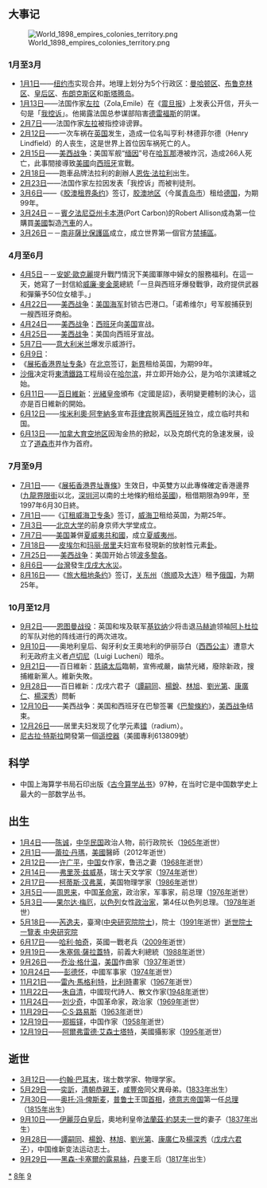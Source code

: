 {{yearTOC|1898|清'''[[光緒|光绪]]二十四年'''；日本'''[[明治|明治]]三十一年'''；韓國'''[[朝鮮高宗|光武]]二年'''；越南'''[[阮朝|成泰]]十年'''}}
{{C21YearInTopic|1898年}}
{{Year in other calendars|year=1898}}

== 大事记 ==
[[File:World_1898_empires_colonies_territory.png|thumb]]
=== 1月至3月 ===
* [[1月1日|1月1日]]——[[纽约市|纽约市]]实现合并。地理上划分为5个行政区：[[曼哈顿区|曼哈顿区]]、[[布鲁克林区|布鲁克林区]]、[[皇后区|皇后区]]、[[布朗克斯区|布朗克斯区]]和[[史泰登岛|斯塔腾岛]]。
* [[1月13日|1月13日]]——法国作家[[埃米尔·左拉|左拉]]（Zola,Emile）在《[[震旦报|震旦报]]》上发表公开信，开头一句是「[[我控诉|我控诉]]」。他揭露法国总参谋部陷害[[德雷福斯|德雷福斯]]的阴谋。
* [[2月7日|2月7日]]——法国作家[[埃米尔·左拉|左拉]]被指控诽谤罪。
* [[2月12日|2月12日]]——一次车祸在[[英国|英国]]发生，造成一位名叫亨利·林德菲尔德（Henry Lindfield）的人丧生，这是世界上首位因车祸死亡的人。
* [[2月15日|2月15日]]——[[美西战争|美西战争]]：美国军舰“[[緬因號戰艦_(ACR-1)|缅因]]”号在[[哈瓦那|哈瓦那]]港被炸沉，造成266人死亡，此事間接導致[[美國|美國]]向[[西班牙|西班牙]]宣戰。
* [[2月18日|2月18日]]——跑車品牌法拉利的創辦人[[恩佐·法拉利|恩佐·法拉利]]出生。
* [[2月23日|2月23日]]——法国作家左拉因发表「我控诉」而被判徒刑。
* [[3月6日|3月6日]]——《[[胶澳租界条约|胶澳租界条约]]》签订，[[胶州湾租借地|胶澳地区]]（今属[[青岛市|青岛市]]）租给[[德国|德国]]，为期99年。
* [[3月24日|3月24日]]－－[[賓夕法尼亞州|賓夕法尼亞州]][[卡本港|卡本港]](Port Carbon)的Robert Allison成為第一位購買[[美國|美國]]製造[[汽車|汽車]]的人。
* [[3月26日|3月26日]]－－[[南非|南非]][[薩比保護區|薩比保護區]]成立，成立世界第一個官方[[禁捕區|禁捕區]]。

=== 4月至6月 ===
* [[4月5日|4月5日]]－－[[安妮·歐克麗|安妮·歐克麗]]提升戰鬥情況下美國軍隊中婦女的服務福利。在這一天，她寫了一封信給[[威廉·麥金萊|威廉·麥金萊]]總統「一旦與西班牙爆發戰爭，政府提供武器和彈藥予50位女槍手。」
* [[4月22日|4月22日]]——[[美西战争|美西战争]]：[[美國海軍|美国海军]]封锁古巴港口。「诺希维尔」号军舰捕获到一艘西班牙商船。
* [[4月24日|4月24日]]——[[美西战争|美西战争]]：[[西班牙|西班牙]]向[[美國|美国]]宣战。
* [[4月25日|4月25日]]——[[美西战争|美西战争]]：美国向西班牙宣战。
* [[5月7日|5月7日]]——[[意大利|意大利]][[米蘭|米兰]]爆发示威游行。
* [[6月9日|6月9日]]：
* 《[[展拓香港界址專條|展拓香港界址专条]]》在[[北京市|北京]]签订，[[新界|新界]]租给英国，为期99年。
* [[沙俄|沙俄]]决定将[[東清鐵路|東清鐵路]]工程局设在[[哈尔滨|哈尔滨]]，并立即开始办公，是为哈尔滨建城之始。
* [[6月11日|6月11日]]——[[戊戌变法|百日維新]]：[[光绪帝|光緒皇帝]]頒布《定國是詔》，表明變更體制的決心，這亦是百日維新的開始。
* [[6月12日|6月12日]]——[[埃米利奧·阿奎納多|埃米利奧·阿奎納多]]宣布[[菲律宾|菲律宾]]脱离[[西班牙|西班牙]]独立，成立临时共和国。
* [[6月13日|6月13日]]——[[加拿大|加拿大]][[育空|育空地区]]因淘金热的掀起，以及克朗代克的急速发展，设立了[[道森市|道森市]]并作为首府。

=== 7月至9月 ===
* [[7月1日|7月1日]]——《[[展拓香港界址專條|展拓香港界址專條]]》生效日，中英雙方以此專條確定香港邊界 ([[九龍|九龍]][[界限街|界限街]]以北，[[深圳河|深圳河]]以南的土地條約租给[[英國|英國]])，租借期限為99年，至1997年6月30日終。
* [[7月1日|7月1日]]——《[[订租威海卫专条|订租威海卫专条]]》签订，[[英租威海卫|威海卫]]租给英国，为期25年。
* [[7月3日|7月3日]]——[[北京大学|北京大学]]的前身京师大学堂成立。
* [[7月7日|7月7日]]——[[美国|美国]]兼併[[夏威夷共和國|夏威夷共和國]]，成立[[夏威夷州|夏威夷州]]。
* [[7月18日|7月18日]]——[[皮埃尔·居里|皮埃尔]]和[[玛丽亚·居里|玛丽·居里]]夫妇宣布發現新的放射性元素[[钋|釙]]。
* [[7月25日|7月25日]]——[[美西战争|美西战争]]：美国开始占领[[波多黎各|波多黎各]]。
* [[8月6日|8月6日]]——[[台灣|台灣]]發生[[戊戌大水災|戊戌大水災]]。
* [[8月16日|8月16日]]——《[[旅大租地条约|旅大租地条约]]》签订，[[关东州|关东州]]（[[旅顺|旅顺]]及[[大连|大连]]）租予[[俄国|俄国]]，为期25年。

=== 10月至12月 ===
* [[9月2日|9月2日]]——[[恩图曼战役|恩图曼战役]]：英国和埃及联军[[赫伯特·基奇納，第一代基奇納伯爵|基钦纳]]少将击退[[马赫迪|马赫迪]]领袖[[阿卜杜拉|阿卜杜拉]]的军队对他的阵线进行的两次进攻。
* [[9月10日|9月10日]]——奥地利皇后、匈牙利女王奧地利的伊丽莎白（[[西西公主|西西公主]]）遭意大利无政府主义者[[路易吉·盧切尼|卢切尼]]（Luigi Lucheni）暗杀。
* [[9月21日|9月21日]]——百日維新：[[慈禧太后|慈禧太后]]臨朝，宣佈戒嚴，幽禁光緒，廢除新政，搜捕維新黨人。維新失敗。
* [[9月28日|9月28日]]——百日維新：戊戌六君子（[[谭嗣同|譚嗣同]]、[[楊銳_(清朝)|楊銳]]、[[林旭|林旭]]、[[劉光第|劉光第]]、[[康有溥|康廣仁]]、[[楊深秀|楊深秀]]）問斬
* [[12月10日|12月10日]]——美西战争：美国和西班牙在巴黎签署《[[巴黎條約_(1898年)|巴黎條約]]》，[[美西战争|美西战争]]结束。
* [[12月26日|12月26日]]——居里夫妇发现了化学元素[[镭|镭]]（radium）。
* [[尼古拉·特斯拉|尼古拉·特斯拉]]開發第一個[[遥控器|遥控器]]（美國專利613809號）

== 科学 ==
*中国上海算学书局石印出版《[[古今算学丛书|古今算学丛书]]》97种，在当时它是中国数学史上最大的一部数学丛书。



== 出生 ==
* [[1月4日|1月4日]]——[[陈诚|陈诚]]，[[中华民国|中华民国]]政治人物，前行政院长（[[1965年|1965年]]逝世）
* [[2月1日|2月1日]]——[[蕾拉·丹瑪|蕾拉·丹瑪]]，[[美國|美國]]醫師（2012年逝世）
* [[2月12日|2月12日]]——[[许广平|许广平]]，[[中国|中国]]女作家，鲁迅之妻（[[1968年|1968年]]逝世）
* [[2月14日|2月14日]]——[[弗里茨·兹威基|弗里茨·兹威基]]，瑞士天文学家（[[1974年|1974年]]逝世）
* [[2月17日|2月17日]]——[[柯蒂斯·汉弗莱|柯蒂斯·汉弗莱]]，美国物理学家（[[1986年|1986年]]逝世）
* [[3月5日|3月5日]]——[[周恩来|周恩来]]，中国[[革命家|革命家]]，政治家，军事家，前总理（[[1976年|1976年]]逝世）
* [[5月3日|5月3日]]——[[果尔达·梅厄|果尔达·梅厄]]，[[以色列|以色列]]女性[[政治家|政治家]]，第4任以色列总理。（[[1978年|1978年]]逝世）
* [[5月18日|5月18日]]——[[芮逸夫|芮逸夫]]，臺灣([[中央研究院院士|中央研究院院士]])，院士（[[1991年|1991年]]逝世）[https://academicians.sinica.edu.tw/index.php?func=1-D 逝世院士一覽表 中央研究院]{{Wayback|url=https://academicians.sinica.edu.tw/index.php?func=1-D |date=20161102125806 }}
* [[6月17日|6月17日]]——[[哈利·帕奇|哈利·帕奇]]，英國一戰老兵（[[2009年|2009年]]逝世）
* [[9月19日|9月19日]]——[[朱塞佩·薩拉蓋特|朱塞佩·薩拉蓋特]]，前義大利總統（[[1988年|1988年]]逝世）
* [[9月26日|9月26日]]——[[乔治·格什温|乔治·格什温]]，[[美國|美国]]作曲家（[[1937年|1937年]]逝世）
* [[10月24日|10月24日]]——[[彭德怀|彭德怀]]，中國军事家（[[1974年|1974年]]逝世）
* [[11月21日|11月21日]]——[[雷內·馬格利特|雷內·馬格利特]]，[[比利时|比利時]]畫家（[[1967年|1967年]]逝世）
* [[11月22日|11月22日]]——[[朱自清|朱自清]]，中國现代詩人、散文作家([[1948年|1948年]]逝世）
* [[11月24日|11月24日]]——[[刘少奇|刘少奇]]，中国革命家，政治家（[[1969年|1969年]]逝世）
* [[11月29日|11月29日]]——[[C·S·路易斯|C·S·路易斯]]（[[1963年|1963年]]逝世）
* [[12月19日|12月19日]]——[[郑振铎|郑振铎]]，中国作家（[[1958年|1958年]]逝世）
* [[12月19日|12月19日]]——[[阿爾弗雷德·艾森士塔特|阿爾弗雷德·艾森士塔特]]，美國攝影家（[[1995年|1995年]]逝世）

== 逝世 ==
{{Wikisource year mention}}
* [[3月12日|3月12日]]——[[约翰·巴耳末|约翰·巴耳末]]，瑞士数学家、物理学家。
* [[5月29日|5月29日]]——[[愛新覺羅·奕訢|奕訢]]，[[清朝|清朝]][[愛新覺羅·奕訢|恭親王]]，[[咸丰帝|咸豐帝]]同父異母弟。([[1833年|1833年]]出生）
* [[7月30日|7月30日]]——[[奥托·冯·俾斯麦|奥托·冯·俾斯麦]]，[[普魯士|普鲁士]]王国[[首相|首相]]，[[德意志帝国|德意志帝国]]第一任[[总理|总理]]（[[1815年|1815年]]出生）
* [[9月10日|9月10日]]——[[伊麗莎白皇后|伊麗莎白皇后]]，奧地利皇帝[[法蘭茲·約瑟夫一世|法蘭茲·約瑟夫一世]]的妻子（[[1837年|1837年]]出生）
* [[9月28日|9月28日]]——[[譚嗣同|譚嗣同]]、[[楊銳|楊銳]]、[[林旭|林旭]]、[[劉光第|劉光第]]、[[康廣仁|康廣仁]]及[[楊深秀|楊深秀]]（[[戊戌六君子|戊戌六君子]]），中国维新变法运动志士。
* [[9月29日|9月29日]]——[[露易絲_(黑森-卡塞爾)|黑森-卡塞爾的露易絲]]，[[丹麥|丹麥]]王后（[[1817年|1817年]]出生）

[[Category:1898年|*]]
[[Category:1890年代|8年]]
[[Category:19世纪各年|9]]